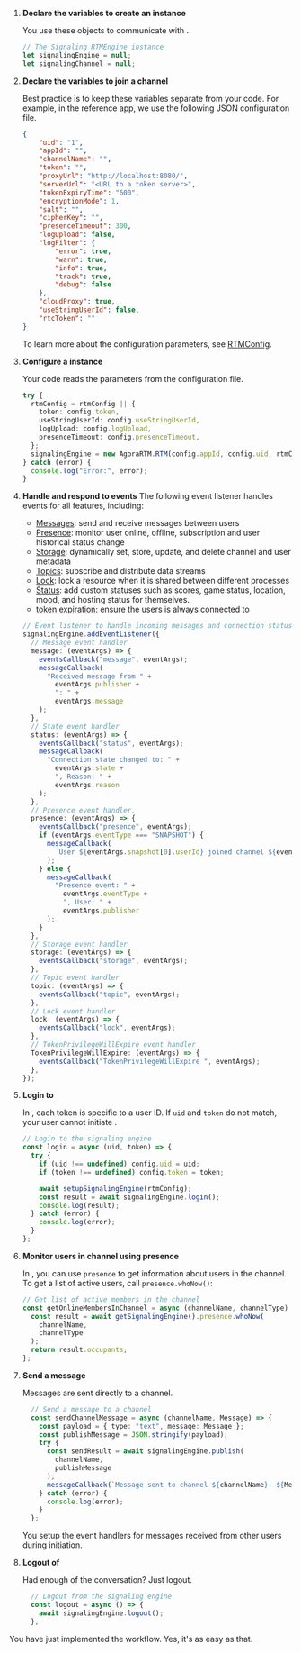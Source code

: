 <PlatformWrapper platform="web">


1.  **Declare the variables to create an <Vg k="MESS_ENGINE" /> instance**

    You use these objects to communicate with <Vg k="MESS" />.

    ``` typescript
    // The Signaling RTMEngine instance
    let signalingEngine = null;
    let signalingChannel = null;
    ```

1.  **Declare the variables to join a channel**

    Best practice is to keep these variables separate from your code. For example, in the <Vg k="MESS" />
  reference app, we use the following JSON configuration file.

    ``` json
    {
        "uid": "1",
        "appId": "",
        "channelName": "",
        "token": "",
        "proxyUrl": "http://localhost:8080/",
        "serverUrl": "<URL to a token server>",
        "tokenExpiryTime": "600",
        "encryptionMode": 1,
        "salt": "",
        "cipherKey": "",
        "presenceTimeout": 300,
        "logUpload": false,
        "logFilter": {
            "error": true,
            "warn": true,
            "info": true,
            "track": true,
            "debug": false
        },
        "cloudProxy": true,
        "useStringUserId": false,
        "rtcToken": ""
    }
    ```
    To learn more about the configuration parameters, see [RTMConfig](/en/signaling/reference/api#rtmconfig).

3.  **Configure a <Vg k="MESS_ENGINE" /> instance**

    Your code reads the parameters from the configuration file.

    ``` typescript
    try {
      rtmConfig = rtmConfig || {
        token: config.token,
        useStringUserId: config.useStringUserId,
        logUpload: config.logUpload,
        presenceTimeout: config.presenceTimeout,
      };
      signalingEngine = new AgoraRTM.RTM(config.appId, config.uid, rtmConfig);
    } catch (error) {
      console.log("Error:", error);
    }
    ```

4.  **Handle and respond to  <Vg k="MESS" /> events**
    <a name="handle-events" />
    The following event listener handles events for all <Vg k="MESS" /> features, including:
    - [Messages](/en/signaling/reference/api#messages): send and receive messages between users
    - [Presence](/en/signaling/reference/api#presence): monitor user online, offline, subscription and user historical
  status change
    - [Storage](/en/signaling/reference/api#storage): dynamically set, store, update, and delete channel and user metadata
    - [Topics](/en/signaling/reference/api#topics): subscribe and distribute data streams
    - [Lock](/en/signaling/reference/api#lock): lock a resource when it is shared between different processes
    - [Status](en/signaling/reference/api?platform=web#setstate): add custom statuses such as scores, game status, location, mood, and hosting status for themselves.
    - [token expiration](/en/signaling/reference/api#event-listeners): ensure the users is always connected to <Vg k="MESS" />

    ``` typescript
    // Event listener to handle incoming messages and connection status changes
    signalingEngine.addEventListener({
      // Message event handler
      message: (eventArgs) => {
        eventsCallback("message", eventArgs);
        messageCallback(
          "Received message from " +
            eventArgs.publisher +
            ": " +
            eventArgs.message
        );
      },
      // State event handler
      status: (eventArgs) => {
        eventsCallback("status", eventArgs);
        messageCallback(
          "Connection state changed to: " +
            eventArgs.state +
            ", Reason: " +
            eventArgs.reason
        );
      },
      // Presence event handler.
      presence: (eventArgs) => {
        eventsCallback("presence", eventArgs);
        if (eventArgs.eventType === "SNAPSHOT") {
          messageCallback(
            `User ${eventArgs.snapshot[0].userId} joined channel ${eventArgs.channelName}`
          );
        } else {
          messageCallback(
            "Presence event: " +
              eventArgs.eventType +
              ", User: " +
              eventArgs.publisher
          );
        }
      },
      // Storage event handler
      storage: (eventArgs) => {
        eventsCallback("storage", eventArgs);
      },
      // Topic event handler
      topic: (eventArgs) => {
        eventsCallback("topic", eventArgs);
      },
      // Lock event handler
      lock: (eventArgs) => {
        eventsCallback("lock", eventArgs);
      },
      // TokenPrivilegeWillExpire event handler
      TokenPrivilegeWillExpire: (eventArgs) => {
        eventsCallback("TokenPrivilegeWillExpire ", eventArgs);
      },
    });
    ```

1.  **Login to <Vg k="MESS" />**

      In <Vg k="MESS" />, each token is specific to a user ID. If `uid` and `token` do not match, your user cannot
  initiate <Vg k="MESS_ENGINE" /> .

      ``` typescript
      // Login to the signaling engine
      const login = async (uid, token) => {
        try {
          if (uid !== undefined) config.uid = uid;
          if (token !== undefined) config.token = token;

          await setupSignalingEngine(rtmConfig);
          const result = await signalingEngine.login();
          console.log(result);
        } catch (error) {
          console.log(error);
        }
      };
      ```

1.  **Monitor users in channel using presence**

      In <Vg k="MESS" />, you can use `presence` to get information about users in the channel. To get a list of active users, call `presence.whoNow()`:

      ``` typescript
      // Get list of active members in the channel
      const getOnlineMembersInChannel = async (channelName, channelType) => {
        const result = await getSignalingEngine().presence.whoNow(
          channelName,
          channelType
        );
        return result.occupants;
      };
      ```

1.  **Send a message**

    Messages are sent directly to a channel.

    ``` typescript
      // Send a message to a channel
      const sendChannelMessage = async (channelName, Message) => {
        const payload = { type: "text", message: Message };
        const publishMessage = JSON.stringify(payload);
        try {
          const sendResult = await signalingEngine.publish(
            channelName,
            publishMessage
          );
          messageCallback(`Message sent to channel ${channelName}: ${Message}`);
        } catch (error) {
          console.log(error);
        }
      };
    ```

    You setup the event handlers for messages received from other users during <Vg k="MESS_ENGINE" /> initiation.


1.  **Logout of <Vg k="MESS" />**

    Had enough of the conversation? Just logout.

    ``` typescript
      // Logout from the signaling engine
      const logout = async () => {
        await signalingEngine.logout();
      };
    ```

You have just implemented the <Vg k="MESS" /> workflow. Yes, it's as easy as that.
</PlatformWrapper>
